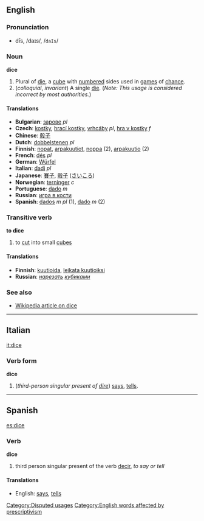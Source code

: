 ==English==

===Pronunciation===
*dīs, /daɪs/, /<tt>daIs</tt>/

===Noun===
'''dice'''

# Plural of [[die]], a [[cube]] with [[number]]ed sides used in [[games]] of [[chance]].
# (''colloquial'', ''invariant'') A single [[die]]. (''Note: This usage is considered incorrect by most authorities.'')

====Translations====
*'''Bulgarian''': [[зарове]] ''pl''
*'''Czech''': [[kostky]], [[hrací kostky]], [[vrhcáby]] ''pl'', [[hra v kostky]] ''f''
*'''Chinese''': [[骰子]]
*'''Dutch''': [[dobbelstenen]] ''pl''
*'''Finnish''': [[nopat]], [[arpakuutiot]], [[noppa]] (2), [[arpakuutio]] (2)
*'''French''': [[dés]] ''pl''
*'''German''': [[Würfel]]
*'''Italian''': [[dadi]] ''pl''
*'''Japanese''': [[賽子]], [[骰子]] ([[さいころ]])
*'''Norwegian''': [[terninger]] ''c''
*'''Portuguese''': [[dado]] ''m''
*'''Russian''': [[игра в кости]]
*'''Spanish''': [[dados]] ''m pl'' (1), [[dado]] ''m'' (2)

===Transitive verb===
'''to dice'''

# to [[cut]] into small [[cube]]s

====Translations====
*'''Finnish''': [[kuutioida]], [[leikata kuutioiksi]]
*'''Russian''': ''[[нарезать]] [[кубик|кубиками]]''

===See also===

*[[w:dice|Wikipedia article on dice]]

----

==Italian==
[[it:dice]]
===Verb form===
'''dice'''

# (''third-person singular present of [[dire]]'') [[says]], [[tells]].

----

==Spanish==
[[es:dice]]
===Verb===
'''dice'''

# third person singular present of the verb [[decir]], ''to say or tell''

====Translations====
*English: [[says]], [[tells]]

[[Category:Disputed usages]]
[[Category:English words affected by prescriptivism]]